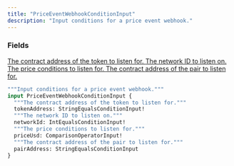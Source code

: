 ```yaml
---
title: "PriceEventWebhookConditionInput"
description: "Input conditions for a price event webhook."
---
```


### Fields

<a href="/api-reference/types/stringequalsconditioninput">
  <ResponseField name="tokenAddress" type="StringEqualsConditionInput!" required>
    The contract address of the token to listen for.
  </ResponseField>
</a>

<a href="/api-reference/types/intequalsconditioninput">
  <ResponseField name="networkId" type="IntEqualsConditionInput!" required>
    The network ID to listen on.
  </ResponseField>
</a>

<a href="/api-reference/types/comparisonoperatorinput">
  <ResponseField name="priceUsd" type="ComparisonOperatorInput!" required>
    The price conditions to listen for.
  </ResponseField>
</a>

<a href="/api-reference/types/stringequalsconditioninput">
  <ResponseField name="pairAddress" type="StringEqualsConditionInput">
    The contract address of the pair to listen for.
  </ResponseField>
</a>


```graphql PriceEventWebhookConditionInput
"""Input conditions for a price event webhook."""
input PriceEventWebhookConditionInput {
  """The contract address of the token to listen for."""
  tokenAddress: StringEqualsConditionInput!
  """The network ID to listen on."""
  networkId: IntEqualsConditionInput!
  """The price conditions to listen for."""
  priceUsd: ComparisonOperatorInput!
  """The contract address of the pair to listen for."""
  pairAddress: StringEqualsConditionInput
}
```
